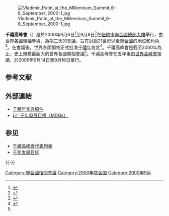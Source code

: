 [[File:Vladimir_Putin_at_the_Millennium_Summit_6-8_September_2000-1.jpg|thumb]]

'''千禧高峰會'''（{{lang-en|Millennium Summit}}）是於2000年9月6日<ref>{{cite web |url=http://www.undemocracy.com/generalassembly_55/meeting_3 |title=General Assembly Session 55, Meeting 3 |work=undemocracy.com |date=2000-09-06 |deadurl=yes |archiveurl=https://web.archive.org/web/20070710155019/http://www.undemocracy.com/generalassembly_55/meeting_3 |archivedate=2007-07-10 |accessdate=2011-07-12 }}</ref>至9月8日<ref>{{cite web |url=http://www.undemocracy.com/generalassembly_55/meeting_8 |title=General Assembly Session 55, Meeting 8 |work=undemocracy.com |date=2000-09-08 |deadurl=yes |archiveurl=https://web.archive.org/web/20070926234255/http://www.undemocracy.com/generalassembly_55/meeting_8 |archivedate=2007-09-26 |accessdate=2011-07-12 }}</ref>在[[紐約市|紐約市]][[聯合國總部大樓|聯合國總部大樓]]舉行，由世界各國領袖參與、為期三天的會議，旨在討論21世紀以後[[聯合國|聯合國]]的地位和角色<ref name="BBCagenda">{{cite news |first= |last= |authorlink= |author= |coauthors= |title=UN summit agenda; The largest gathering of world leaders in history meets in New York to discuss the role of the United Nations in the 21st century. |url=http://news.bbc.co.uk/2/hi/904903.stm |work= |publisher=[[BBC|BBC News]] |date=2000-12-07 |accessdate=2006-11-22 |archive-date=2020-09-16 |archive-url=https://web.archive.org/web/20200916113114/http://news.bbc.co.uk/2/hi/904903.stm |dead-url=no }}</ref>。在會議後，世界各國領袖正式批准[[千禧年宣言|千禧年宣言]]<ref>{{cite web |url=http://www.globalpolicy.org/msummit/millenni/index.htm |title=The Millennium Summit and Its Follow Up |accessdate=2006-11-22 |author= |authorlink= |coauthors= |date= |year= |month= |work= |publisher=Global Policy Forum |pages= |archiveurl=https://web.archive.org/web/20090503145139/http://www.globalpolicy.org/msummit/millenni/index.htm |archivedate=2009-05-03 |quote= |dead-url=no }}</ref>。千禧高峰會是截至2000年為止，史上規模最龐大的世界各國領袖會議<ref name="BBCagenda" />。千禧高峰會在五年後由[[2005年世界高峰會|世界高峰會]]接續，於2005年9月14日至9月16日舉行。

== 参考文献 ==
{{Reflist}}

== 外部連結 ==
{{Commons category|Millennium Summit}}
* [http://www.un.org/millennium/declaration/ares552e.htm 千禧年宣言稿件]{{Wayback|url=http://www.un.org/millennium/declaration/ares552e.htm |date=20190508045544 }}
* [https://web.archive.org/web/20110723052523/http://www.lilmdgs.org/ Lil' 千年發展目標（MDGs）]

== 参见 ==
{{Portal|聯合國}}
* [[千禧高峰會代表列表|千禧高峰會代表列表]]
* [[千年发展目标|千年发展目标]]

{{-}}
{{UN}}

[[Category:聯合國相關會議|Category:聯合國相關會議]]
[[Category:2000年联合国|Category:2000年联合国]]
[[Category:2000年9月|Category:2000年9月]]